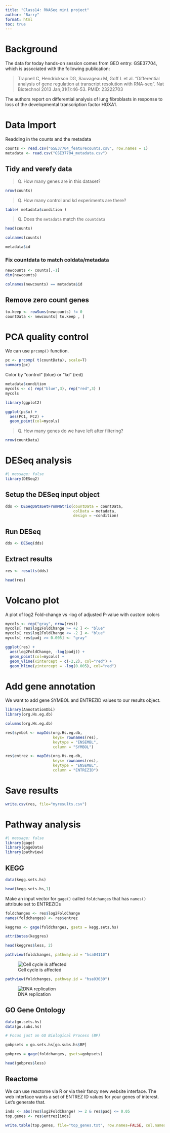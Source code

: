 ```yaml
---
title: "Class14: RNASeq mini project"
author: "Barry"
format: html
toc: true
---
```


# Background

The data for today hands-on session comes from GEO entry: GSE37704, which is associated with the following publication:

> Trapnell C, Hendrickson DG, Sauvageau M, Goff L et al. "Differential analysis of gene regulation at transcript resolution with RNA-seq". Nat Biotechnol 2013 Jan;31(1):46-53. PMID: 23222703

The authors report on differential analysis of lung fibroblasts in response to loss of the developmental transcription factor HOXA1.


# Data Import

Readding in the counts and the metadata 

```r
counts <- read.csv("GSE37704_featurecounts.csv", row.names = 1)
metadata <- read.csv("GSE37704_metadata.csv")
```

## Tidy and verefy data

> Q. How many genes are in this dataset?

```r
nrow(counts)
```

> Q. How many control and kd experiments are there?

```r
table( metadata$condition )
```

> Q. Does the `metadata` match the `countdata`

```r
head(counts)
```
```r
colnames(counts)
```
```r
metadata$id
```
### Fix countdata to match coldata/metadata

```r
newcounts <- counts[,-1]
dim(newcounts)
```
```r
colnames(newcounts) == metadata$id
```

## Remove zero count genes

```r
to.keep <- rowSums(newcounts) != 0
countData <- newcounts[ to.keep , ] 
```


# PCA quality control

We can use `prcomp()` function.

```r
pc <- prcomp( t(countData), scale=T)
summary(pc)
```
Color by "control" (blue) or "kd" (red)

```r
metadata$condition
mycols <- c( rep("blue",3), rep("red",3) )
mycols
```


```r
library(ggplot2)

ggplot(pc$x) +
  aes(PC1, PC2) +
  geom_point(col=mycols)
```

> Q. How many genes do we have left after filtering?

```r
nrow(countData)
```


# DESeq analysis

```r
#| message: false
library(DESeq2)
```

## Setup the DESeq input object

```r
dds <- DESeqDataSetFromMatrix(countData = countData,
                              colData = metadata,
                              design = ~condition)
```

## Run DESeq

```r
dds <- DESeq(dds)
```

## Extract results

```r
res <- results(dds)
```

```r
head(res)
```

# Volcano plot

A plot of log2 Fold-change vs -log of adjusted P-value with custom colors

```r
mycols <- rep("gray", nrow(res))
mycols[ res$log2FoldChange >= +2 ] <- "blue"
mycols[ res$log2FoldChange <= -2 ] <- "blue"
mycols[ res$padj >= 0.005] <- "gray"

```

```r
ggplot(res) +
  aes(log2FoldChange, -log(padj)) +
  geom_point(col=mycols) +
  geom_vline(xintercept = c(-2,2), col="red") +
  geom_hline(yintercept = -log(0.005), col="red")

```



# Add gene annotation

We want to add gene SYMBOL and ENTREZID values to our results object.

```r
library(AnnotationDbi)
library(org.Hs.eg.db)
```

```r
columns(org.Hs.eg.db)
```
```r
res$symbol <- mapIds(org.Hs.eg.db, 
                     keys= rownames(res),
                     keytype = "ENSEMBL",
                     column = "SYMBOL")

res$entrez <- mapIds(org.Hs.eg.db, 
                     keys= rownames(res),
                     keytype = "ENSEMBL",
                     column = "ENTREZID")
```


# Save results

```r
write.csv(res, file="myresults.csv")
```

# Pathway analysis

```r
#| message: false
library(gage)
library(gageData)
library(pathview)
```

## KEGG

```r
data(kegg.sets.hs)
```

```r
head(kegg.sets.hs,1)
```
Make an input vector for `gage()` called `foldchanges` that has `names()` attribute set to ENTREZIDs

```r
foldchanges <- res$log2FoldChange
names(foldchanges) <- res$entrez
```

```r
keggres <- gage(foldchanges, gsets = kegg.sets.hs)
```

```r
attributes(keggres)
```

```r
head(keggres$less, 2)
```
```r
pathview(foldchanges, pathway.id = "hsa04110")
```
![Cell cycle is affected](hsa04110.pathview.png)

```r
pathview(foldchanges, pathway.id = "hsa03030")
```
![DNA replication](hsa03030.pathview.png)



## GO Gene Ontology


```r
data(go.sets.hs)
data(go.subs.hs)

# Focus just on GO Biological Process (BP)

gobpsets = go.sets.hs[go.subs.hs$BP]

gobpres = gage(foldchanges, gsets=gobpsets)
```

```r
head(gobpres$less)
```


## Reactome

We can use reactome via R or via their fancy new website interface. The web interface wants a set of ENTREZ ID values for your genes of interest. Let's generate that.

```r
inds <- abs(res$log2FoldChange) >= 2 & res$padj <= 0.05
top.genes <- res$entrez[inds]
```

```r
write.table(top.genes, file="top_genes.txt", row.names=FALSE, col.names=FALSE, quote=FALSE)
```








